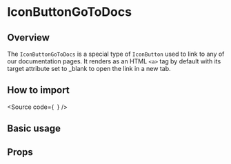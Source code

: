 

<Meta of={Stories} />

# IconButtonGoToDocs

## Overview

The `IconButtonGoToDocs` is a special type of `IconButton` used to link to any
of our documentation pages.
It renders as an HTML `<a>` tag by default with its target attribute set to
\_blank to open the link in a new tab.

## How to import

<Source code={`
`} />

## Basic usage

<Canvas of={Stories.Base} />

## Props

<ArgTypes of={Stories} />
